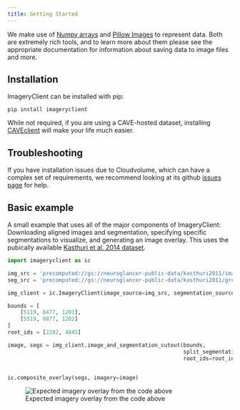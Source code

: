```yaml
---
title: Getting Started
---
```


We make use of [Numpy arrays](https://numpy.org/doc/stable/) and [Pillow Images](https://pillow.readthedocs.io/) to represent data.
Both are extremely rich tools, and to learn more about them please see the appropriate documentation for information about saving data to image files and more. 

## Installation

ImageryClient can be installed with pip:

`pip install imageryclient`

While not required, if you are using a CAVE-hosted dataset, installing [CAVEclient](https://caveclient.readthedocs.io/) will make your life much easier.

::: {.callout-warning}
## Troubleshooting

If you have installation issues due to Cloudvolume, which can have a complex set of requirements, we recommend looking at its github [issues page](https://github.com/seung-lab/cloud-volume/issues) for help.
:::

## Basic example

A small example that uses all of the major components of ImageryClient: Downloading aligned images and segmentation, specifying specific segmentations to visualize, and generating an image overlay.
This uses the pubically available [Kasthuri et al. 2014 dataset]({{< var urls.kasthuri >}}).

```python
import imageryclient as ic

img_src = 'precomputed://gs://neuroglancer-public-data/kasthuri2011/image_color_corrected'
seg_src = 'precomputed://gs://neuroglancer-public-data/kasthuri2011/ground_truth'

img_client = ic.ImageryClient(image_source=img_src, segmentation_source=seg_src)

bounds = [
    [5119, 8477, 1201],
    [5519, 8877, 1202]
]
root_ids = [2282, 4845]

image, segs = img_client.image_and_segmentation_cutout(bounds,
                                                       split_segmentations=True,
                                                       root_ids=root_ids)


ic.composite_overlay(segs, imagery=image)
```

![Expected imagery overlay from the code above](example_images/seg_overlay_0.png)

